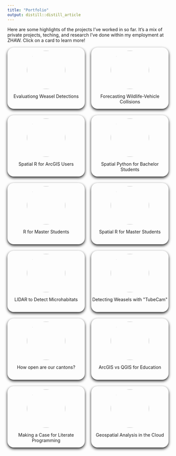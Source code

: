 ```yaml
---
title: "Portfolio"
output: distill::distill_article
---
```




<style>

.grid-research{
  display: grid;
  grid-template-columns: repeat(auto-fill, minmax(10rem, 1fr));
  grid-gap: 20px;
  text-align: center;
  grid-auto-rows: 1fr;

}

.grid-research img{
  width: 120px;
  border-radius: 100%;

}

.grid-research > div{
  box-shadow: 0 4px 8px 0;
  border-radius: 20px;
  padding-top: 10px;
  position:relative;
}


.grid-research > div >a{
  position:absolute; 
  width:100%;
  height:100%;
  top:0;
  left: 0;
  z-index: 1;
  display:flex;
  justify-content:center;
  align-items:center;"
}



</style>


Here are some highlights of the projects I've worked in so far. It's a mix of private projects, teching, and research I've done within my employment at ZHAW. Click on a card to learn more!

```{=html}

<div class="grid-research">

  <div>
    <img src="images/hermelin.png"> 
    <p>Evaluationg Weasel Detections</p>
    <a href="https://erfolgskontrolle.wieselundco.ch/" target="_blank"></a>
  </div>  
  <div>
    <img src="images/reh-strasse.png"> <!-- https://pixabay.com/photos/landscape-forest-trees-woods-road-2550393/ -->
    <p>Forecasting Wildlife-Vehicle Collisions</p>
    <a href="https://www.zhaw.ch/de/lsfm/institute-zentren/iunr/geooekologie/geoinformatik/projekte/praevention-von-wildtierunfaellen-auf-verkehrsinfrastrukturen/" target="_blank"></a>
  </div>  
  <div>
    <img src="images/arc2r.svg"> 
    <p>Spatial R for ArcGIS Users</p>
    <a href="https://arc2r.github.io/book" target="_blank"></a>
  </div>
  <div>
    <img src="images/coding_in_GIS2_fixed.png">
    <p>Spatial Python for Bachelor Students</p>
    <a href="https://modul-agi.github.io" target="_blank"></a>
  </div>  
  <div>
    <img src="images/research-methods.png">
    <p>R for Master Students</p>
    <a href="https://researchmethods-zhaw.github.io/" target="_blank"></a>
  </div>  
  <div>
    <img src="images/patterns-and-trends2.png">
    <p>Spatial R for Master Students</p>
    <a href="https://computationalmovementanalysis.github.io/" target="_blank"></a>
  </div>  
  <div>
    <img src="images/lidar.png">
    <p>LIDAR to Detect Microhabitats</p>
    <a href="https://digitalcollection.zhaw.ch/handle/11475/22837" target="_blank"></a>
  </div>  
  <div>
    <img src="images/tubecam_small.png">
    <p>Detecting Weasels with "TubeCam"</p>
    <a href="https://www.zhaw.ch/en/lsfm/institute-zentren/iunr/geooekologie/wildtiermanagement/referenzprojekte/tubecam/" target="_blank"></a>
  </div>  
    <div>
    <img src="images/cantons.png">
    <p>How open are our cantons?</p>
    <a href="/apps/geodienste-kantone/" target="_blank"></a>
  </div> 
  <div>
    <img src="images/arcgis-vs-qgis.png">
    <p>ArcGIS vs QGIS for Education</p>
    <a href="/blog/2022-11-30-ArcGIS-vs-QGIS/" target="_blank"></a>
  </div> 
  <div>
    <img src="images/bookdown.png">
    <p>Making a Case for Literate Programming</p>
    <a href="/literate-programming-bookdown/" target="_blank"></a>
  </div> 
  <div>
    <img src="images/geospatial-cloud.png">
    <p>Geospatial Analysis in the Cloud</p>
    <a href="https://remote-sensing-zhaw.github.io/google-earth-engine-intro/" target="_blank"></a>
  </div> 
</div>

```